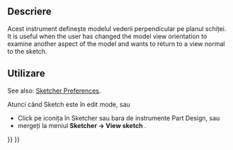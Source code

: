 <languages/>

{{Docnav
|[[Sketcher_LeaveSketch|Leave Sketch]]
|[[Sketcher_ViewSection|Toggle Section View]]
|[[Sketcher_Workbench|Sketcher]]
|IconL=Sketcher_LeaveSketch.svg
|IconR=Sketcher_ViewSection.svg
|IconC=Workbench_Sketcher.svg
}}

<div class="mw-translate-fuzzy">
{{GuiCommand/ro|Name=Sketcher ViewSketch|Name/ro=Sketcher ViewSketch|Workbenches=[[Sketcher Workbench|Sketcher]], [[PartDesign Workbench|PartDesign]]|MenuLocation=Sketch → View sketch}}
</div>

<span id="Description"></span>
==Descriere==

<div class="mw-translate-fuzzy">
Acest instrument definește modelul vederii perpendicular pe planul schiței. It is useful when the user has changed the model view orientation to examine another aspect of the model and wants to return to a view normal to the sketch.
</div>

<span id="Usage"></span>
<div class="mw-translate-fuzzy">
==Utilizare==
</div>

See also: [[Sketcher_Preferences#Display|Sketcher Preferences]].

<div class="mw-translate-fuzzy">
Atunci când Sketch este în edit mode, sau 
* Click pe iconița {{KEY|[[File:Sketcher_ViewSketch.png|16px|View sketch icon]]'''View Sketch'''}} în Sketcher sau bara de instrumente Part Design, sau
* mergeți la meniul '''Sketcher → View sketch''' .
</div>


{{Docnav
|[[Sketcher_LeaveSketch|Leave Sketch]]
|[[Sketcher_ViewSection|Toggle Section View]]
|[[Sketcher_Workbench|Sketcher]]
|IconL=Sketcher_LeaveSketch.svg
|IconR=Sketcher_ViewSection.svg
|IconC=Workbench_Sketcher.svg
}}

{{Sketcher_Tools_navi{{#translation:}}}}
{{Userdocnavi{{#translation:}}}}